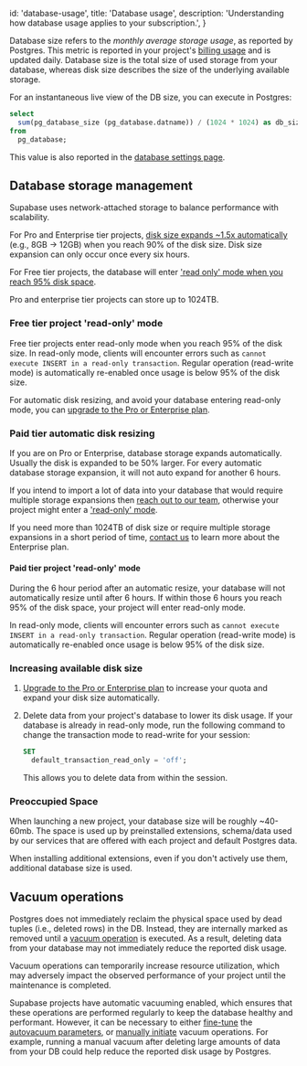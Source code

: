 
  id: 'database-usage',
  title: 'Database usage',
  description: 'Understanding how database usage applies to your subscription.',
}

Database size refers to the _monthly average storage usage_, as reported by Postgres. This metric is reported in your project's [billing usage](https://app.supabase.com/project/_/settings/billing/usage) and is updated daily.
Database size is the total size of used storage from your database, whereas disk size describes the size of the underlying available storage.

For an instantaneous live view of the DB size, you can execute in Postgres:

```sql
select
  sum(pg_database_size (pg_database.datname)) / (1024 * 1024) as db_size_mb
from
  pg_database;
```

This value is also reported in the [database settings page](https://app.supabase.com/project/_/settings/database).

## Database storage management

Supabase uses network-attached storage to balance performance with scalability.

For Pro and Enterprise tier projects, [disk size expands ~1.5x automatically](#paid-tier-automatic-disk-resizing) (e.g., 8GB -> 12GB) when you reach 90% of the disk size. Disk size expansion can only occur once every six hours.

For Free tier projects, the database will enter ['read only' mode when you reach 95% disk space](#free-tier-project-read-only-mode).

Pro and enterprise tier projects can store up to 1024TB.

### Free tier project 'read-only' mode

Free tier projects enter read-only mode when you reach 95% of the disk size.
In read-only mode, clients will encounter errors such as `cannot execute INSERT in a read-only transaction`.
Regular operation (read-write mode) is automatically re-enabled once usage is below 95% of the disk size.

For automatic disk resizing, and avoid your database entering read-only mode, you can [upgrade to the Pro or Enterprise plan](https://app.supabase.com/project/_/settings/billing/subscription).

### Paid tier automatic disk resizing

If you are on Pro or Enterprise, database storage expands automatically. Usually the disk is expanded to be 50% larger. For every automatic database storage expansion, it will not auto expand for another 6 hours.

If you intend to import a lot of data into your database that would require multiple storage expansions then [reach out to our team](https://app.supabase.com/support/new), otherwise your project might enter a ['read-only' mode](#paid-tier-project-read-only-mode).

If you need more than 1024TB of disk size or require multiple storage expansions in a short period of time, [contact us](https://app.supabase.com/support/new) to learn more about the Enterprise plan.

#### Paid tier project 'read-only' mode

During the 6 hour period after an automatic resize, your database will not automatically resize until after 6 hours.
If within those 6 hours you reach 95% of the disk space, your project will enter read-only mode.

In read-only mode, clients will encounter errors such as `cannot execute INSERT in a read-only transaction`.
Regular operation (read-write mode) is automatically re-enabled once usage is below 95% of the disk size.

### Increasing available disk size

1. [Upgrade to the Pro or Enterprise plan](https://app.supabase.com/project/_/settings/billing/subscription) to increase your quota and expand your disk size automatically.

2. Delete data from your project's database to lower its disk usage.
   If your database is already in read-only mode, run the following command to change the transaction mode to read-write for your session:

   ```sql
   SET
     default_transaction_read_only = 'off';
   ```

   This allows you to delete data from within the session.

### Preoccupied Space

When launching a new project, your database size will be roughly ~40-60mb.
The space is used up by preinstalled extensions, schema/data used by our services that are offered with each project and default Postgres data.

When installing additional extensions, even if you don't actively use them, additional database size is used.

## Vacuum operations

Postgres does not immediately reclaim the physical space used by dead tuples (i.e., deleted rows) in the DB. Instead, they are internally marked as removed until a [vacuum operation](https://www.postgresql.org/docs/current/routine-vacuuming.html) is executed.
As a result, deleting data from your database may not immediately reduce the reported disk usage.

<Admonition type="note">

Vacuum operations can temporarily increase resource utilization, which may adversely impact the observed performance of your project until the maintenance is completed.

</Admonition>

Supabase projects have automatic vacuuming enabled, which ensures that these operations are performed regularly to keep the database healthy and performant.
However, it can be necessary to either [fine-tune](https://www.percona.com/blog/2018/08/10/tuning-autovacuum-in-postgresql-and-autovacuum-internals/)
the [autovacuum parameters](https://www.enterprisedb.com/blog/postgresql-vacuum-and-analyze-best-practice-tips),
or [manually initiate](https://www.postgresql.org/docs/current/sql-vacuum.html) vacuum operations.
For example, running a manual vacuum after deleting large amounts of data from your DB could help reduce the reported disk usage by Postgres.



